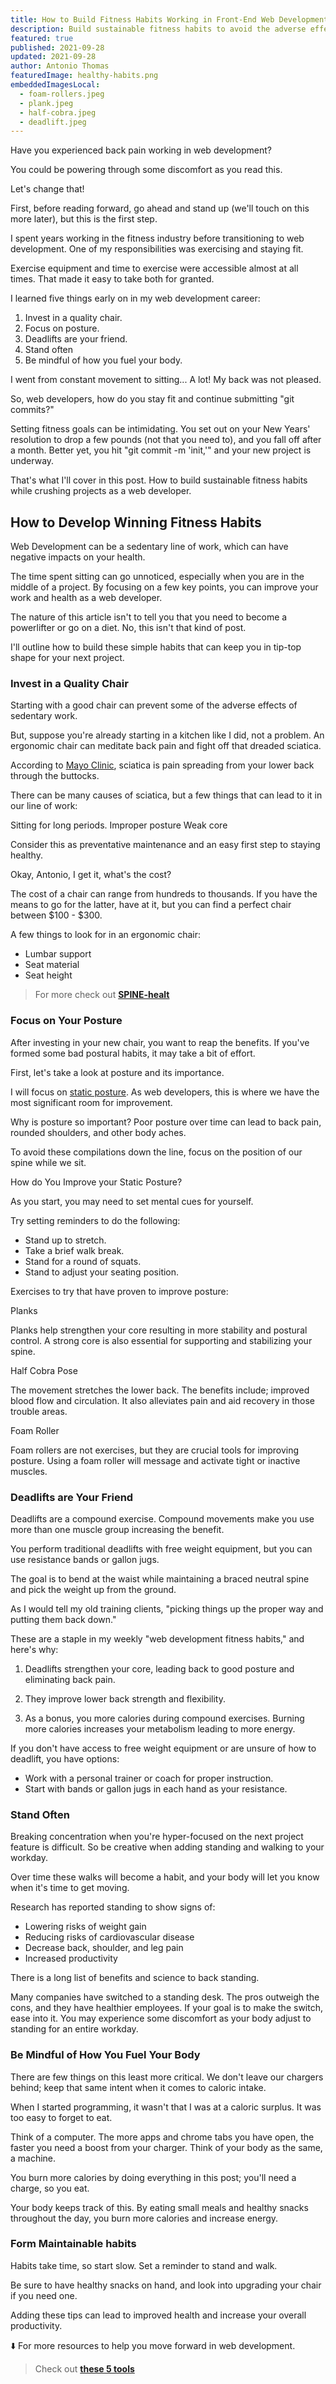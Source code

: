 ```yaml
---
title: How to Build Fitness Habits Working in Front-End Web Development
description: Build sustainable fitness habits to avoid the adverse effects of sedentary work while crushing projects as a web developer.
featured: true
published: 2021-09-28
updated: 2021-09-28
author: Antonio Thomas
featuredImage: healthy-habits.png
embeddedImagesLocal:
  - foam-rollers.jpeg
  - plank.jpeg
  - half-cobra.jpeg
  - deadlift.jpeg
---
```



Have you experienced back pain working in web development?

You could be powering through some discomfort as you read this.

Let's change that!

First, before reading forward, go ahead and stand up (we'll touch on this more later), but this is the first step.

I spent years working in the fitness industry before transitioning to web development. One of my responsibilities was exercising and staying fit.

Exercise equipment and time to exercise were accessible almost at all times. That made it easy to take both for granted.

I learned five things early on in my web development career:

1. Invest in a quality chair.
2. Focus on posture.
3. Deadlifts are your friend.
4. Stand often
5. Be mindful of how you fuel your body.

I went from constant movement to sitting... A lot! My back was not pleased.

So, web developers, how do you stay fit and continue submitting "git commits?"

Setting fitness goals can be intimidating. You set out on your New Years' resolution to drop a few pounds (not that you need to), and you fall off after a month. Better yet, you hit "git commit -m 'init,'" and your new project is underway.

That's what I'll cover in this post. How to build sustainable fitness habits while crushing projects as a web developer.

## How to Develop Winning Fitness Habits

Web Development can be a sedentary line of work, which can have negative impacts on your health.

The time spent sitting can go unnoticed, especially when you are in the middle of a project. By focusing on a few key points, you can improve your work and health as a web developer.

The nature of this article isn't to tell you that you need to become a powerlifter or go on a diet. No, this isn't that kind of post.

I'll outline how to build these simple habits that can keep you in tip-top shape for your next project.

### Invest in a Quality Chair

Starting with a good chair can prevent some of the adverse effects of sedentary work.

But, suppose you're already starting in a kitchen like I did, not a problem. An ergonomic chair can meditate back pain and fight off that dreaded sciatica.

According to [Mayo Clinic](https://www.mayoclinic.org/diseases-conditions/sciatica/symptoms-causes/syc-20377435), sciatica is pain spreading from your lower back through the buttocks.

There can be many causes of sciatica, but a few things that can lead to it in our line of work:

Sitting for long periods.
Improper posture
Weak core

Consider this as preventative maintenance and an easy first step to staying healthy.

<p className='blog_heading'>Okay, Antonio, I get it, what's the cost?</p>

The cost of a chair can range from hundreds to thousands. If you have the means to go for the latter, have at it, but you can find a perfect chair between $100 - $300.

A few things to look for in an ergonomic chair:

- Lumbar support
- Seat material
- Seat height

> For more check out **[SPINE-healt](https://www.spine-health.com/wellness/ergonomics/office-chair-choosing-right-ergonomic-office-chair)**


### Focus on Your Posture


After investing in your new chair, you want to reap the benefits. If you've formed some bad postural habits, it may take a bit of effort.

First, let's take a look at posture and its importance.

I will focus on [static posture](https://medlineplus.gov/guidetogoodposture.html#:~:text=Posture%20is%20how%20you%20hold,sitting%2C%20standing%2C%20or%20sleeping.). As web developers, this is where we have the most significant room for improvement.

Why is posture so important? Poor posture over time can lead to back pain, rounded shoulders, and other body aches.

To avoid these compilations down the line, focus on the position of our spine while we sit.

<p className='blog_heading'>How do You Improve your Static Posture?</p>

As you start, you may need to set mental cues for yourself.

Try setting reminders to do the following:

- Stand up to stretch.
- Take a brief walk break.
- Stand for a round of squats.
- Stand to adjust your seating position.

<p className='blog_heading'>Exercises to try that have proven to improve posture:</p>

<p className='blog_highlight'>Planks</p>

<GatsbyImage alt="foam rollers in a line" image={getImage(props.localImages[1])} />


Planks help strengthen your core resulting in more stability and postural control. A strong core is also essential for supporting and stabilizing your spine.

<p className='blog_highlight'>Half Cobra Pose</p>

<GatsbyImage alt="foam rollers in a line" image={getImage(props.localImages[2])} />


The movement stretches the lower back. The benefits include; improved blood flow and circulation. It also alleviates pain and aid recovery in those trouble areas.

<p className='blog_highlight'>Foam Roller</p>

<GatsbyImage alt="foam rollers in a line" image={getImage(props.localImages[0])} />

Foam rollers are not exercises, but they are crucial tools for improving posture. Using a foam roller will message and activate tight or inactive muscles.


### Deadlifts are Your Friend

<div style={{marginTop:'24px'}}>
<GatsbyImage alt="foam rollers in a line" image={getImage(props.localImages[3])} />
</div>



Deadlifts are a compound exercise. Compound movements make you use more than one muscle group increasing the benefit.

You perform traditional deadlifts with free weight equipment, but you can use resistance bands or gallon jugs.

The goal is to bend at the waist while maintaining a braced neutral spine and pick the weight up from the ground.

As I would tell my old training clients, "picking things up the proper way and putting them back down."

These are a staple in my weekly "web development fitness habits," and here's why:

1. Deadlifts strengthen your core, leading back to good posture and eliminating back pain.

2. They improve lower back strength and flexibility.

3. As a bonus, you more calories during compound exercises. Burning more calories increases your metabolism leading to more energy.

If you don't have access to free weight equipment or are unsure of how to deadlift, you have options:

- Work with a personal trainer or coach for proper instruction.
- Start with bands or gallon jugs in each hand as your resistance.

### Stand Often

Breaking concentration when you're hyper-focused on the next project feature is difficult. So be creative when adding standing and walking to your workday.

Over time these walks will become a habit, and your body will let you know when it's time to get moving.

Research has reported standing to show signs of:

- Lowering risks of weight gain
- Reducing risks of cardiovascular disease
- Decrease back, shoulder, and leg pain
- Increased productivity

There is a long list of benefits and science to back standing.

Many companies have switched to a standing desk. The pros outweigh the cons, and they have healthier employees. If your goal is to make the switch, ease into it. You may experience some discomfort as your body adjust to standing for an entire workday.


### Be Mindful of How You Fuel Your Body

There are few things on this least more critical. We don't leave our chargers behind; keep that same intent when it comes to caloric intake.

When I started programming, it wasn't that I was at a caloric surplus. It was too easy to forget to eat.

Think of a computer. The more apps and chrome tabs you have open, the faster you need a boost from your charger. Think of your body as the same, a machine.

You burn more calories by doing everything in this post; you'll need a charge, so you eat.

Your body keeps track of this. By eating small meals and healthy snacks throughout the day, you burn more calories and increase energy.


### Form Maintainable habits

Habits take time, so start slow. Set a reminder to stand and walk.

Be sure to have healthy snacks on hand, and look into upgrading your chair if you need one.

Adding these tips can lead to improved health and increase your overall productivity.

⬇️ For more resources to help you move forward in web development.

> Check out **[these 5 tools](https://antoniothomasjr.com/blog/5-tools-to-learn-web-development/)**
